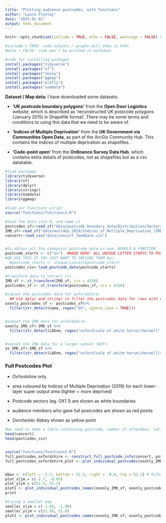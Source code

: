 ```yaml
---
title: "Plotting audience postcodes, with functions"
author: "Laura Flenley"
date: "2025-01-01"
output: html_document
---
```


```r
knitr::opts_chunk$set(include = TRUE, echo = FALSE, warnings = FALSE) #set wd to project folder

#include = TRUE: code outputs / graphs will show in html
#echo = FALSE: code won't be printed in markdown

```

```r
#code for installing packages
install.packages("tidyverse")
install.packages("sf")
install.packages("shiny")
install.packages("ggmap")
install.packages("plotly")
install.packages("osmdata")

```

<!-- ### 2.  Load packages and data -->

**Dataset / Map data:** I have downloaded some datasets: 

- **'UK postcode boundary polygons'** from the **Open Door Logistics** website, which is described as 'reconstructed UK postcode polygons (January 2015) in Shapefile format'. There may be some terms and conditions to using this data that we need to be aware of.

- **'Indices of Multiple Deprivation'** from the **UK Government via Communities Open Data**, as part of the ArcGis Community Hub. This contains the indices of multiple deprivation as shapefiles.

- **'Code-point open'** from the **Ordinance Survey Data Hub**, which contains extra details of postcodes, not as shapefiles but as a csv datatable. 

```r
#load packages
library(tidyverse)
library(sf)
library(dplyr)
library(stringr)
library(osmdata)
library(ggmap)

#load our functions script
source("functions/functions1.R")

#load the data into R, and name it
postcodes_sf<-read_sf("data/postcode_boundary_data/Distribution/Sectors.shp") #postcode shps
IMD_sf<-read_sf("data/multdep_2019/Indices_of_Multiple_Deprivation_(IMD)_2019/Indices_of_Multiple_Deprivation_(IMD)_2019.shp") #IMD shps
concert<-read_csv("data/concert_feedback.csv")


#to obtain all the codepoint postcode data in one: BEHOLD A FUNCTION
postcode_starts <- c("ox")  ##ADD HERE: ALL UNIQUE LETTER STARTS TO POSTCODES THAT YOU HAVE
#OR USE THIS IF YOU JUST WANT TO INCLUDE THEM ALL:
  #postcode_starts <- unique(concert$postcode_start)
postcodes_csv<-load_postcode_data(postcode_starts)

#transform data to correct crs
IMD_sf <- st_transform(IMD_sf, crs = 4326)
postcodes_sf <- st_transform(postcodes_sf, crs = 4326)

#subset the postcodes data for oxfordshire:
  ## Use dplyr and stringr to filter the postcodes data for rows with oxford postcodes: aka observations with 'OX' in them
oxonly_postcodes_sf <- postcodes_sf%>%
  filter(str_detect(name, regex("OX", ignore_case = TRUE)))


#subset the IMD data for oxfordshire:
oxonly_IMD_sf<-IMD_sf %>%
  filter(str_detect(LADnm, regex("oxford|vale of white horse|cherwell", ignore_case = TRUE)))


#subset the IMD data for a larger subset (WIP):
ox_IMD_sf<-IMD_sf %>%
  filter(str_detect(LADnm, regex("oxford|vale of white horse|cherwell|south buckingham|chiltern|wycombe|aylesbury vale|eastleigh|east hampshire|basingstoke and deane|fareham|gosport|^hart$|havant|New forest|portsmouth|rushmoor|southampton|test valley|winchester", ignore_case = TRUE)))


```

### Full Postcodes Plot

- Oxfordshire only

- area coloured by Indices of Multiple Deprivation (2019) for each lower-layer super output area (lighter = more deprived)

- Postcode sectors (eg. OX1 1) are shown as white boundaries

- audience members who gave full postcodes are shown as red points

- Dorchester Abbey shown as yellow point

```r

#we need to make a table containing postcode, number of attendees, latitude and longitude of that postcode - in order to plot it. so we'll use a function
head(concert)
head(postcodes_csv)


source("functions/functions1.R")
full_postcodes_oxfordshire <- construct_full_postcode_info(concert, postcode_starts, postcodes_csv)
full_postcodes_oxfordshire_plot <- plot_individual_postcodes(oxonly_IMD_sf, oxonly_postcodes_sf, full_postcodes_oxfordshire)


bbox <- c(left = -1.7, bottom = 51.5, right = -0.9, top = 52.2) # Oxfordshire bounds
plot_xlim = c(-1.7, -0.85)
plot_ylim = c(51.5, 52.2)
plot1 <- plot_individual_postcodes_names(oxonly_IMD_sf, oxonly_postcodes_sf, full_postcodes_oxfordshire, bbox_coords, plot_xlim, plot_ylim)
print

#trying a smaller map
smaller_xlim = c(-1.45, -1.08)
smaller_ylim = c(51.58, 51.8)
plot2 <- plot_individual_postcodes_names(oxonly_IMD_sf, oxonly_postcodes_sf, full_postcodes_oxfordshire, bbox_coords, smaller_xlim, smaller_ylim)


```

